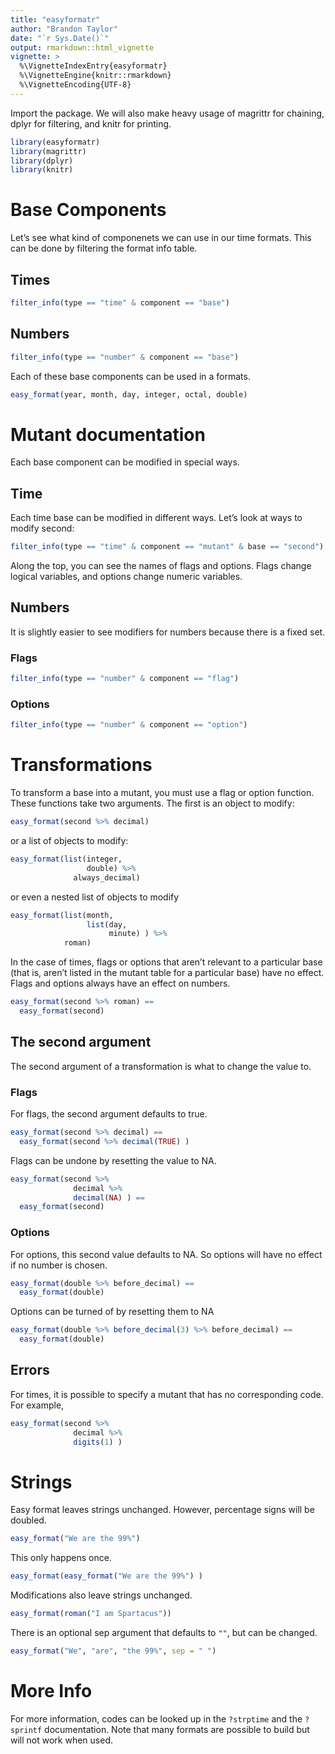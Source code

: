 ---
title: "easyformatr"
author: "Brandon Taylor"
date: "`r Sys.Date()`"
output: rmarkdown::html_vignette
vignette: >
  %\VignetteIndexEntry{easyformatr}
  %\VignetteEngine{knitr::rmarkdown}
  %\VignetteEncoding{UTF-8}
---

Import the package. We will also make heavy usage of magrittr for chaining, dplyr for filtering, and knitr for printing.

```{r, message = FALSE}
library(easyformatr)
library(magrittr)
library(dplyr)
library(knitr)
```

# Base Components
Let's see what kind of componenets we can use in our time formats. This can be done by filtering the format info table.

## Times

```{r}
filter_info(type == "time" & component == "base")
```

## Numbers

```{r}
filter_info(type == "number" & component == "base")
```

Each of these base components can be used in a formats.

```{r}
easy_format(year, month, day, integer, octal, double)
```

# Mutant documentation
Each base component can be modified in special ways. 

## Time 
Each time base can be modified in different ways. Let's look at ways to modify second:

```{r}
filter_info(type == "time" & component == "mutant" & base == "second")
```

Along the top, you can see the names of flags and options. Flags change logical variables, and options change numeric variables.

## Numbers
It is slightly easier to see modifiers for numbers because there is a fixed set.

### Flags

```{r}
filter_info(type == "number" & component == "flag")
```

### Options

```{r}
filter_info(type == "number" & component == "option")
```

# Transformations

To transform a base into a mutant, you must use a flag or option function. These functions take two arguments. The first is an object to modify:

```{r}
easy_format(second %>% decimal)
```

or a list of objects to modify:
```{r}
easy_format(list(integer, 
                 double) %>% 
              always_decimal)
```

or even a nested list of objects to modify

```{r}
easy_format(list(month, 
                 list(day,
                      minute) ) %>% 
            roman)
```

In the case of times, flags or options that aren't relevant to a particular base (that is, aren't listed in the mutant table for a particular base) have no effect. Flags and options always have an effect on numbers.

```{r}
easy_format(second %>% roman) ==
  easy_format(second)
```

## The second argument
The second argument of a transformation is what to change the value to.

### Flags

For flags, the second argument defaults to true.
 
```{r}
easy_format(second %>% decimal) == 
  easy_format(second %>% decimal(TRUE) )
```

Flags can be undone by resetting the value to NA.

```{r}
easy_format(second %>% 
              decimal %>% 
              decimal(NA) ) ==
  easy_format(second)
```

### Options

For options, this second value defaults to NA. So options will have no effect if no number is chosen.

```{r}
easy_format(double %>% before_decimal) == 
  easy_format(double)
```

Options can be turned of by resetting them to NA

```{r}
easy_format(double %>% before_decimal(3) %>% before_decimal) == 
  easy_format(double)
```

## Errors
For times, it is possible to specify a mutant that has no corresponding code. For example,
```{r, error = TRUE}
easy_format(second %>%
              decimal %>%
              digits(1) ) 
```

# Strings

Easy format leaves strings unchanged. However, percentage signs will be doubled.
```{r}
easy_format("We are the 99%")
```

This only happens once.
```{r}
easy_format(easy_format("We are the 99%") )
```

Modifications also leave strings unchanged.

```{r}
easy_format(roman("I am Spartacus"))
```

There is an optional sep argument that defaults to `""`, but can be changed.

```{r}
easy_format("We", "are", "the 99%", sep = " ")
```

# More Info
For more information, codes can be looked up in the `?strptime` and the `?sprintf` documentation. Note that many formats are possible to build but will not work when used.

